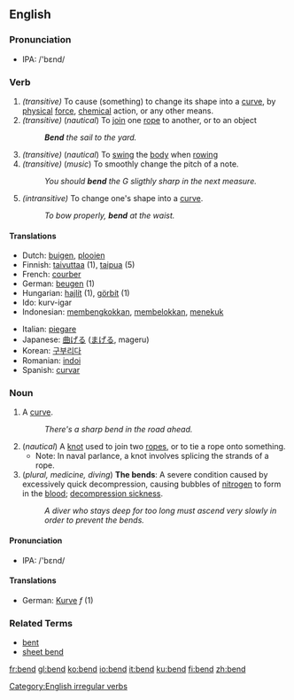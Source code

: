 ==English==
===Pronunciation===
*IPA: /'bεnd/
===Verb===
[[Category:English irregular verbs]]
{{en-verb2|'''to bend'''|'''[[bends]]'''|'''[[bent]]'''|'''[[bent]]'''|'''[[bending]]'''}}
#''(transitive)'' To cause (something) to change its shape into a [[curve]], by [[physical]] [[force]], [[chemical]] action, or any other means.
#''(transitive)''  (''nautical'') To [[join]] one [[rope]] to another, or to an object
#: '''''Bend''' the sail to the yard.''
#''(transitive)''  (''nautical'') To [[swing]] the [[body]] when [[rowing]]
#''(transitive)''  (''music'') To smoothly change the pitch of a note.
#: ''You should '''bend''' the G sligthly sharp in the next measure.''
#''(intransitive)'' To change one's shape into a [[curve]].
#: ''To bow properly, '''bend''' at the waist.''

====Translations====
{{top}}
*Dutch: [[buigen]], [[plooien]] <!-- not checked -->
*Finnish: [[taivuttaa]] (1), [[taipua]] (5)
*French: [[courber]]
*German: [[beugen]] (1)
*Hungarian: [[hajlít]] (1), [[görbít]] (1)
*Ido: kurv-igar
*Indonesian: [[bengkok|membengkokkan]], [[belok|membelokkan]], [[tekuk|menekuk]] <!-- not checked -->
{{mid}}
*Italian: [[piegare]]
*Japanese: [[曲げる]] ([[まげる]], mageru) <!-- not checked -->
*Korean: [[구부리다]]
*Romanian: [[indoi]]
*Spanish: [[curvar]]
{{bottom}}

=== Noun ===
{{en-noun|bend|bends}}

# A [[curve]].
#: ''There's a sharp bend in the road ahead.''
# (''nautical'') A [[knot]] used to join two [[rope]]s, or to tie a rope onto something.
#*Note: In naval parlance, a knot involves splicing the strands of a rope.
# (''plural, medicine, diving'') '''The bends''': A severe condition caused by excessively quick decompression, causing bubbles of [[nitrogen]] to form in the [[blood]]; [[decompression sickness]].
#: ''A diver who stays deep for too long must ascend very slowly in order to prevent the bends.''
====Pronunciation====
*IPA: /'bεnd/

====Translations====
*German: [[Kurve]] ''f'' (1)

===Related Terms===
*[[bent]]
*[[sheet bend]]

[[fr:bend]]
[[gl:bend]]
[[ko:bend]]
[[io:bend]]
[[it:bend]]
[[ku:bend]]
[[fi:bend]]
[[zh:bend]]